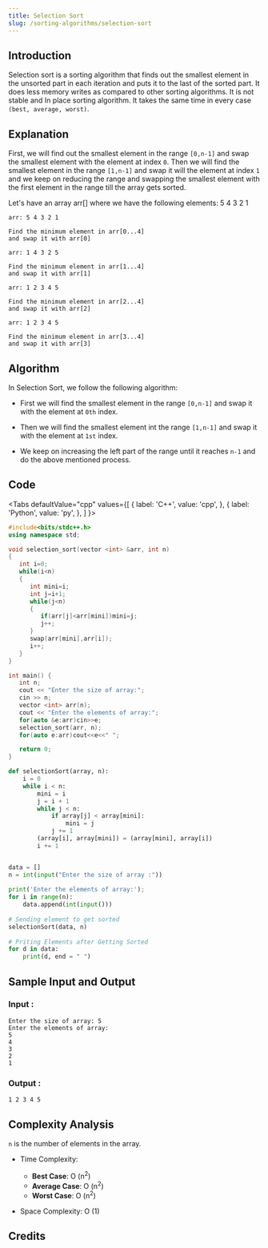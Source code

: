 ```yaml
---
title: Selection Sort
slug: /sorting-algorithms/selection-sort
---
```


## Introduction

Selection sort is a sorting algorithm that finds out the smallest element in the unsorted part in each iteration and puts it to the last of the sorted part. It does less memory writes as compared to other sorting algorithms. It is not stable and In place sorting algorithm. It takes the same time in every case `(best, average, worst)`.

## Explanation 

First, we will find out the smallest element in the range `[0,n-1]` and swap the smallest element with the element at index `0`. Then we will find the smallest element in the range `[1,n-1]` and swap it will the element at index `1` and we keep on reducing the range and swapping the smallest element with the first element in the range till the array gets sorted.

Let's have an array arr[] where we have the following elements: 5 4 3 2 1
```
arr: 5 4 3 2 1

Find the minimum element in arr[0...4]
and swap it with arr[0]

arr: 1 4 3 2 5 

Find the minimum element in arr[1...4]
and swap it with arr[1]

arr: 1 2 3 4 5 

Find the minimum element in arr[2...4]
and swap it with arr[2]

arr: 1 2 3 4 5 

Find the minimum element in arr[3...4]
and swap it with arr[3]
```
## Algorithm

In Selection Sort, we follow the following algorithm:

- First we will find the smallest element in the range `[0,n-1]` and swap it with the element at `0th` index.

- Then we will find the smallest element int the range `[1,n-1]` and swap it with the element at `1st` index.

- We keep on increasing the left part of the range until it reaches `n-1` and do the above mentioned process.

## Code


<Tabs
  defaultValue="cpp"
  values={[
    { label: 'C++', value: 'cpp', },
    { label: 'Python', value: 'py', },
  ]
}>
<TabItem value="cpp">

```cpp
#include<bits/stdc++.h>
using namespace std;

void selection_sort(vector <int> &arr, int n) 
{
   int i=0;
   while(i<n)
   {
      int mini=i;
      int j=i+1;
      while(j<n)
      {
         if(arr[j]<arr[mini])mini=j;
         j++;
      }
      swap(arr[mini],arr[i]);
      i++;
   }   
}

int main() {
   int n;
   cout << "Enter the size of array:";
   cin >> n;
   vector <int> arr(n);
   cout << "Enter the elements of array:";
   for(auto &e:arr)cin>>e;
   selection_sort(arr, n);
   for(auto e:arr)cout<<e<<" ";

   return 0;
}
```
</TabItem>

<TabItem value="py">

```python   
def selectionSort(array, n):
	i = 0
	while i < n:
		mini = i
		j = i + 1
		while j < n:
			if array[j] < array[mini]:
				mini = j
			j += 1
		(array[i], array[mini]) = (array[mini], array[i])
		i += 1       	


data = []
n = int(input("Enter the size of array :"))
 
print('Enter the elements of array:');
for i in range(n):
    data.append(int(input()))
    
# Sending element to get sorted
selectionSort(data, n)
 
# Priting Elements after Getting Sorted
for d in data:
    print(d, end = " ")
```
</TabItem>

</Tabs>

## Sample Input and Output

### Input :

```
Enter the size of array: 5
Enter the elements of array:
5
4 
3 
2 
1 
```
### Output :
```
1 2 3 4 5
```

## Complexity Analysis
 
`n` is the number of elements in the array.

- Time Complexity:

  - **Best Case**: O (n<sup>2</sup>)
  - **Average Case**: O (n<sup>2</sup>)
  - **Worst Case**: O (n<sup>2</sup>)

- Space Complexity: O (1)

## Credits